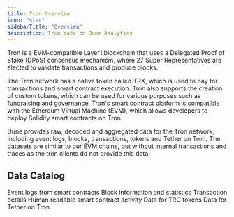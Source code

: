 ```yaml
---
title: Tron Overview
icon: "star"
sidebarTitle: "Overview"
description: Tron data on Dune Analytics
---
```


Tron is a EVM-compatible Layer1 blockchain that uses a Delegated Proof of Stake (DPoS) consensus mechanism, where 27 Super Representatives are elected to validate transactions and produce blocks.

The Tron network has a native token called TRX, which is used to pay for transactions and smart contract execution. Tron also supports the creation of custom tokens, which can be used for various purposes such as fundraising and governance. Tron's smart contract platform is compatible with the Ethereum Virtual Machine (EVM), which allows developers to deploy Solidity smart contracts on Tron.

Dune provides raw, decoded and aggregated data for the Tron network, including event logs, blocks, transactions, tokens and Tether on Tron.
The datasets are similar to our EVM chains, but without internal transactions and traces as the tron clients do not provide this data.

## Data Catalog

<CardGroup cols={2}>
  <Card title="Logs" icon="bolt" href="/data-catalog/tron/raw/logs">
    Event logs from smart contracts
  </Card>
  <Card title="Blocks" icon="cubes" href="/data-catalog/tron/raw/blocks">
    Block information and statistics
  </Card>
  <Card title="Transactions" icon="message-arrow-up" href="/data-catalog/tron/raw/transactions">
    Transaction details
  </Card>
  <Card title="decoded" icon="file" href="/data-catalog/tron/decoded/">
    Human readable smart contract activity
  </Card>
  <Card title="Tokens" icon="database" href="/data-catalog/tron/tokens/overview">
    Data for TRC tokens
  </Card>
  <Card title="Tether" icon="coin" href="/data-catalog/tron/tether">
    Data for Tether on Tron
  </Card>
</CardGroup>
